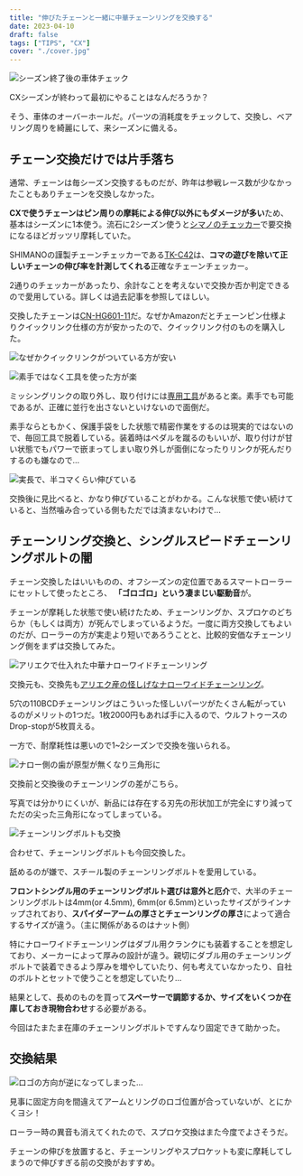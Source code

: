 ```yaml
---
title: "伸びたチェーンと一緒に中華チェーンリングを交換する"
date: 2023-04-10
draft: false
tags: ["TIPS", "CX"]
cover: "./cover.jpg"
---
```


![シーズン終了後の車体チェック](./checker_test.jpg)

CXシーズンが終わって最初にやることはなんだろうか？

そう、車体のオーバーホールだ。パーツの消耗度をチェックして、交換し、ベアリング周りを綺麗にして、来シーズンに備える。

## チェーン交換だけでは片手落ち

通常、チェーンは毎シーズン交換するものだが、昨年は参戦レース数が少なかったこともありチェーンを交換しなかった。

**CXで使うチェーンはピン周りの摩耗による伸び以外にもダメージが多い**ため、基本はシーズンに1本使う。流石に2シーズン使うと[シマノのチェッカー](https://amzn.to/3k8t34w)で要交換になるほどガッツリ摩耗していた。

<Amzn asin="B00DT01OBC">

SHIMANOの謹製チェーンチェッカーである[TK-C42](https://amzn.to/3k8t34w)は、**コマの遊びを除いて正しいチェーンの伸び率を計測してくれる**正確なチェーンチェッカー。

2通りのチェッカーがあったり、余計なことを考えないで交換か否か判定できるので愛用している。詳しくは過去記事を参照してほしい。

<LinkCard url="https://blog.gensobunya.net/post/2021/11/shimano_chain_checker/" />

交換したチェーンは[CN-HG601-11](https://amzn.to/438VMuG)だ。なぜかAmazonだとチェーンピン仕様よりクイックリンク仕様の方が安かったので、クイックリンク付のものを購入した。

![なぜかクイックリンクがついている方が安い](./missinglink.jpg)

![素手ではなく工具を使った方が楽](./link_remover.jpg)

ミッシングリンクの取り外し、取り付けには[専用工具](https://amzn.to/3MszwpY)があると楽。素手でも可能であるが、正確に並行を出さないといけないので面倒だ。

<Amzn asin="B00CF8CXFK">

素手ならともかく、保護手袋をした状態で精密作業をするのは現実的ではないので、毎回工具で脱着している。装着時はペダルを蹴るのもいいが、取り付けが甘い状態でもパワーで嵌まってしまい取り外しが面倒になったりリンクが死んだりするのも嫌なので…

![実長で、半コマくらい伸びている](./chain_compe_end.jpg)

交換後に見比べると、かなり伸びていることがわかる。こんな状態で使い続けていると、当然噛み合っている側もただでは済まないわけで…

## チェーンリング交換と、シングルスピードチェーンリングボルトの闇

チェーン交換したはいいものの、オフシーズンの定位置であるスマートローラーにセットして使ったところ、 **「ゴロゴロ」という凄まじい駆動音**が。

チェーンが摩耗した状態で使い続けたため、チェーンリングか、スプロケのどちらか（もしくは両方）が死んでしまっているようだ。一度に両方交換してもよいのだが、ローラーの方が実走より短いであろうことと、比較的安価なチェーンリング側をまずは交換してみた。

![アリエクで仕入れた中華ナローワイドチェーンリング](./cover.jpg)

交換元も、交換先も[アリエク産の怪しげなナローワイドチェーンリング](https://s.click.aliexpress.com/e/_DlKHA2H)。

5穴の110BCDチェーンリングはこういった怪しいパーツがたくさん転がっているのがメリットの1つだ。1枚2000円もあれば手に入るので、ウルフトゥースのDrop-stopが5枚買える。

一方で、耐摩耗性は悪いので1~2シーズンで交換を強いられる。

![ナロー側の歯が原型が無くなり三角形に](./2season_later.jpg)

交換前と交換後のチェーンリングの差がこちら。

写真では分かりにくいが、新品には存在する刃先の形状加工が完全にすり減ってただの尖った三角形になってしまっている。

![チェーンリングボルトも交換](./chainring_replace.jpg)

合わせて、チェーンリングボルトも今回交換した。

舐めるのが嫌で、スチール製のチェーンリングボルトを愛用している。

<Amzn asin="B0855CWFRP">

**フロントシングル用のチェーンリングボルト選びは意外と厄介**で、大半のチェーンリングボルトは4mm(or 4.5mm), 6mm(or 6.5mm)といったサイズがラインナップされており、**スパイダーアームの厚さとチェーンリングの厚さ**によって適合するサイズが違う。（主に関係があるのはナット側）

特にナローワイドチェーンリングはダブル用クランクにも装着することを想定しており、メーカーによって厚みの設計が違う。親切にダブル用のチェーンリングボルトで装着できるよう厚みを増やしていたり、何も考えていなかったり、自社のボルトとセットで使うことを想定していたり…

結果として、長めのものを買って**スペーサーで調節するか、サイズをいくつか在庫しておき現物合わせ**する必要がある。

<Amzn asin="B09DW8GLRW">

今回はたまたま在庫のチェーンリングボルトですんなり固定できて助かった。

## 交換結果

![ロゴの方向が逆になってしまった…](./setting.jpg)

見事に固定方向を間違えてアームとリングのロゴ位置が合っていないが、とにかくヨシ！

ローラー時の異音も消えてくれたので、スプロケ交換はまた今度でよさそうだ。

チェーンの伸びを放置すると、チェーンリングやスプロケットも変に摩耗してしまうので伸びすぎる前の交換がおすすめ。

<Amzn asin="B00DT01OBC">
